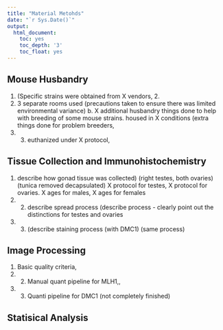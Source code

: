 ```yaml
---
title: "Material Metohds"
date: "`r Sys.Date()`"
output: 
  html_document:
    toc: yes
    toc_depth: '3'
    toc_float: yes
---
```





## Mouse Husbandry


1.	(Specific strains were obtained from X vendors, 2.
2.	3 separate rooms used (precautions taken to ensure there was limited environmental variance) b. X additional husbandry things done to help with breeding of some mouse strains. housed in X conditions (extra things done for problem breeders,
3.	3. euthanized under X protocol,


## Tissue Collection and Immunohistochemistry

1.	describe how gonad tissue was collected)  (right testes, both ovaries) (tunica removed decapsulated)  X protocol for testes,   X protocol for ovaries.  X ages for males, X ages for females
2.	 2. describe spread process   (describe process - clearly point out the distinctions for testes and ovaries
3.	3. (describe staining process (with DMC1)  (same process)



## Image Processing

1.	Basic quality criteria,
2.	2. Manual quant pipeline for MLH1,,
3.	3. Quanti pipeline for DMC1 (not completely finished)


## Statisical Analysis